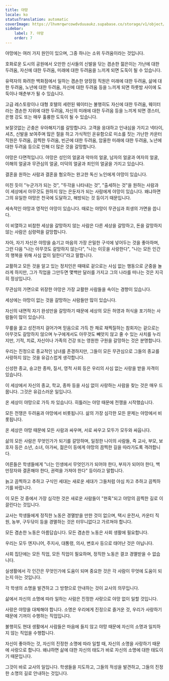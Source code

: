 ```yaml
---
title: 야망
locale: ko
statusTranslation: automatic
coverImage: https://lhvmrqwrcowdvduuaukz.supabase.co/storage/v1/object/public/strapi-uploads/small_cover-educacion-fundamental.webp-2d51a7828a2b1309555be27f7e2a61a0.webp
sidebar:
    label: 7. 야망
    order: 7
---
```

야망에는 여러 가지 원인이 있으며, 그중 하나는 소위 두려움이라는 것입니다.

호화로운 도시의 공원에서 오만한 신사들의 신발을 닦는 겸손한 젊은이는 가난에 대한 두려움, 자신에 대한 두려움, 미래에 대한 두려움을 느끼게 되면 도둑이 될 수 있습니다.

유력자의 화려한 백화점에서 일하는 겸손한 양장점 직원은 미래에 대한 두려움, 삶에 대한 두려움, 노년에 대한 두려움, 자신에 대한 두려움 등을 느끼게 되면 하룻밤 사이에 도둑이나 매춘부가 될 수 있습니다.

고급 레스토랑이나 대형 호텔의 세련된 웨이터는 불행히도 자신에 대한 두려움, 웨이터라는 겸손한 지위에 대한 두려움, 자신의 미래에 대한 두려움 등을 느끼게 되면 갱스터, 은행 강도 또는 매우 훌륭한 도둑이 될 수 있습니다.

보잘것없는 곤충은 우아해지기를 갈망합니다. 고객을 응대하고 인내심을 가지고 넥타이, 셔츠, 신발을 보여주며 많은 절을 하고 가식적인 온유함으로 미소를 짓는 가난한 카운터 직원은 두려움, 끔찍한 두려움, 빈곤에 대한 두려움, 암울한 미래에 대한 두려움, 노년에 대한 두려움 등으로 인해 더 많은 것을 갈망합니다.

야망은 다면적입니다. 야망은 성인의 얼굴과 악마의 얼굴, 남자의 얼굴과 여자의 얼굴, 이해의 얼굴과 무관심의 얼굴, 미덕의 얼굴과 죄인의 얼굴을 가지고 있습니다.

결혼을 원하는 사람과 결혼을 혐오하는 완고한 독신 노인에게 야망이 있습니다.

미친 듯이 "누군가가 되는 것", "두각을 나타내는 것", "출세하는 것"을 원하는 사람과 이 세상에서 아무것도 원하지 않는 은둔자가 되는 사람에게 야망이 있습니다. 왜냐하면 그의 유일한 야망은 천국에 도달하고, 해방되는 것 등이기 때문입니다.

세속적인 야망과 영적인 야망이 있습니다. 때로는 야망이 무관심과 희생의 가면을 씁니다.

이 비열하고 비참한 세상을 갈망하지 않는 사람은 다른 세상을 갈망하고, 돈을 갈망하지 않는 사람은 심령력을 갈망합니다.

자아, 자기 자신은 야망을 숨기고 마음의 가장 은밀한 구석에 넣어두는 것을 좋아하며, 그런 다음 "나는 아무것도 갈망하지 않는다", "나는 이웃을 사랑한다", "나는 모든 인간의 행복을 위해 사심 없이 일한다"라고 말합니다.

교활하고 모든 것을 알고 있는 정치인은 때때로 겉으로는 사심 없는 행동으로 군중을 놀라게 하지만, 그가 직업을 그만두면 몇백만 달러를 가지고 그의 나라를 떠나는 것은 지극히 정상입니다.

무관심의 가면으로 위장한 야망은 가장 교활한 사람들을 속이는 경향이 있습니다.

세상에는 야망이 없는 것을 갈망하는 사람들만 많이 있습니다.

자신의 내면적 자기 완성만을 갈망하기 때문에 세상의 모든 허영과 허식을 포기하는 사람들이 많이 있습니다.

무릎을 꿇고 성전까지 걸어가며 믿음으로 가득 찬 채로 채찍질하는 참회자는 겉으로는 아무것도 갈망하지 않으며 누구에게서도 아무것도 빼앗지 않고 줄 수 있는 사치를 누리지만, 기적, 치료, 자신이나 가족의 건강 또는 영원한 구원을 갈망하는 것은 분명합니다.

우리는 진정으로 종교적인 남녀를 존경하지만, 그들이 모든 무관심으로 그들의 종교를 사랑하지 않는 것을 유감스럽게 생각합니다.

신성한 종교, 숭고한 종파, 질서, 영적 사회 등은 우리의 사심 없는 사랑을 받을 자격이 있습니다.

이 세상에서 자신의 종교, 학교, 종파 등을 사심 없이 사랑하는 사람을 찾는 것은 매우 드뭅니다. 그것은 유감스러운 일입니다.

온 세상이 야망으로 가득 차 있습니다. 히틀러는 야망 때문에 전쟁을 시작했습니다.

모든 전쟁은 두려움과 야망에서 비롯됩니다. 삶의 가장 심각한 모든 문제는 야망에서 비롯됩니다.

온 세상은 야망 때문에 모든 사람과 싸우며, 서로 싸우고 모두가 모두와 싸웁니다.

삶의 모든 사람은 무엇인가가 되기를 갈망하며, 일정한 나이의 사람들, 즉 교사, 부모, 보호자 등은 소년, 소녀, 아가씨, 젊은이 등에게 야망의 끔찍한 길을 따라가도록 격려합니다.

어른들은 학생들에게 "너는 인생에서 무엇인가가 되어야 한다, 부자가 되어야 한다, 백만장자와 결혼해야 한다, 권력을 가져야 한다" 등이라고 말합니다.

늙고 끔찍하고 추하고 구식인 세대는 새로운 세대가 그들처럼 야심 차고 추하고 끔찍하기를 바랍니다.

이 모든 것 중에서 가장 심각한 것은 새로운 사람들이 "현혹"되고 야망의 끔찍한 길로 이끌린다는 것입니다.

교사는 학생들에게 정직한 노동은 경멸받을 만한 것이 없으며, 택시 운전사, 카운터 직원, 농부, 구두닦이 등을 경멸하는 것은 터무니없다고 가르쳐야 합니다.

모든 겸손한 노동은 아름답습니다. 모든 겸손한 노동은 사회 생활에 필요합니다.

우리는 모두 엔지니어, 주지사, 대통령, 의사, 변호사 등으로 태어난 것은 아닙니다.

사회 집단에는 모든 직업, 모든 직업이 필요하며, 정직한 노동은 결코 경멸받을 수 없습니다.

실생활에서 각 인간은 무엇인가에 도움이 되며 중요한 것은 각 사람이 무엇에 도움이 되는지 아는 것입니다.

각 학생의 소명을 발견하고 그 방향으로 안내하는 것이 교사의 의무입니다.

삶에서 자신의 소명에 따라 일하는 사람은 진정한 사랑으로 야망 없이 일할 것입니다.

사랑은 야망을 대체해야 합니다. 소명은 우리에게 진정으로 즐거운 것, 우리가 사랑하기 때문에 기꺼이 수행하는 직업입니다.

불행히도 현대 생활에서 사람들은 마음에 들지 않고 야망 때문에 자신의 소명과 일치하지 않는 직업을 수행합니다.

자신이 좋아하는 것, 자신의 진정한 소명에 따라 일할 때, 자신의 소명을 사랑하기 때문에 사랑으로 합니다. 왜냐하면 삶에 대한 자신의 태도가 바로 자신의 소명에 대한 태도이기 때문입니다.

그것이 바로 교사의 일입니다. 학생들을 지도하고, 그들의 적성을 발견하고, 그들의 진정한 소명의 길로 안내하는 것입니다.

